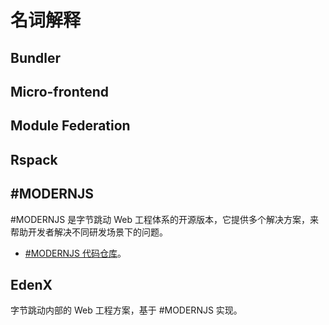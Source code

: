 # 名词解释

## Bundler


<Bundler />

## Micro-frontend


<MicroFrontend />

## Module Federation


<ModuleFederation />

## Rspack


<Rspack />

## #MODERNJS

#MODERNJS 是字节跳动 Web 工程体系的开源版本，它提供多个解决方案，来帮助开发者解决不同研发场景下的问题。

- [#MODERNJS 代码仓库](https://github.com/web-infra-dev/modern.js)。

## EdenX

字节跳动内部的 Web 工程方案，基于 #MODERNJS 实现。
